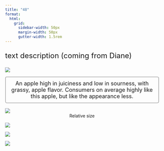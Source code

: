```yaml
---
title: "48"
format:
  html: 
    grid:
      sidebar-width: 50px
      margin-width: 50px
      gutter-width: 1.5rem
---
```


:::{style="font-size: x-large;"}
text description (coming from Diane)
:::

::: grid
::: g-col-4

![](img/transparentapples/R4N8-crop.png)

:::{style="font-size: large; border: 2px ridge Gainsboro; padding: 10px; border-radius: 5px;"}
<center>An apple high in juiciness and low in sourness, with grassy, apple flavor. Consumers on average highly like this apple, but like the appearance less.</center>
:::

<br>
![](img/R4N8-crop.jpg)
<center>Relative size</center>

:::

::: g-col-6

![](img/websitefigs/Apple_48.svg)



![](img/flavfigs/flavor_plot_48.svg)
<br>

![](img/likingfigs/Liking_48.svg)
:::
:::


